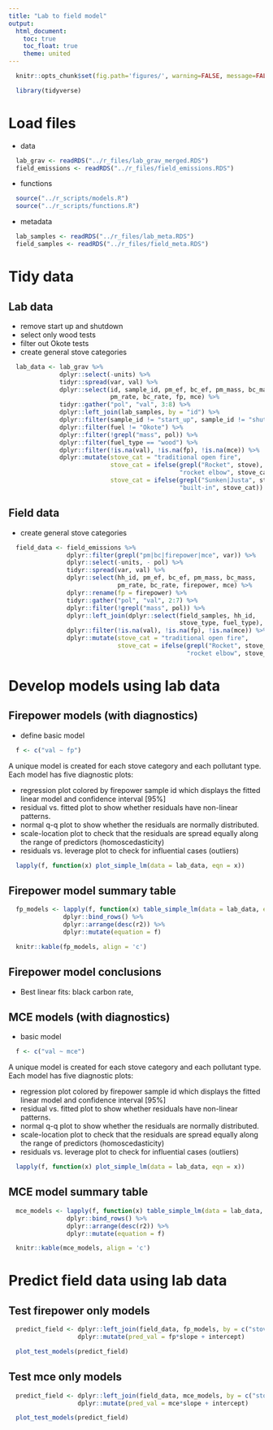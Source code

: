 ```yaml
---
title: "Lab to field model"
output:
  html_document:
    toc: true
    toc_float: true
    theme: united
---
```


```r
  knitr::opts_chunk$set(fig.path='figures/', warning=FALSE, message=FALSE, cache=FALSE)
```

```r
  library(tidyverse)
```

# Load files

* data

```r
  lab_grav <- readRDS("../r_files/lab_grav_merged.RDS")
  field_emissions <- readRDS("../r_files/field_emissions.RDS")
```

* functions

```r
  source("../r_scripts/models.R")
  source("../r_scripts/functions.R")
```

* metadata

```r
  lab_samples <- readRDS("../r_files/lab_meta.RDS")
  field_samples <- readRDS("../r_files/field_meta.RDS")
```

# Tidy data

## Lab data

* remove start up and shutdown
* select only wood tests
* filter out Okote tests
* create general stove categories

```r
  lab_data <- lab_grav %>%
              dplyr::select(-units) %>%
              tidyr::spread(var, val) %>% 
              dplyr::select(id, sample_id, pm_ef, bc_ef, pm_mass, bc_mass,
                            pm_rate, bc_rate, fp, mce) %>%
              tidyr::gather("pol", "val", 3:8) %>%
              dplyr::left_join(lab_samples, by = "id") %>%
              dplyr::filter(sample_id != "start_up", sample_id != "shutdown") %>% 
              dplyr::filter(fuel != "Okote") %>%
              dplyr::filter(!grepl("mass", pol)) %>%
              dplyr::filter(fuel_type == "wood") %>%
              dplyr::filter(!is.na(val), !is.na(fp), !is.na(mce)) %>%
              dplyr::mutate(stove_cat = "traditional open fire",
                            stove_cat = ifelse(grepl("Rocket", stove),
                                               "rocket elbow", stove_cat),
                            stove_cat = ifelse(grepl("Sunken|Justa", stove),
                                               "built-in", stove_cat))
```

## Field data

* create general stove categories

```r
  field_data <- field_emissions %>%
                dplyr::filter(grepl("pm|bc|firepower|mce", var)) %>%
                dplyr::select(-units, - pol) %>%
                tidyr::spread(var, val) %>%
                dplyr::select(hh_id, pm_ef, bc_ef, pm_mass, bc_mass,
                              pm_rate, bc_rate, firepower, mce) %>%
                dplyr::rename(fp = firepower) %>%
                tidyr::gather("pol", "val", 2:7) %>%
                dplyr::filter(!grepl("mass", pol)) %>%
                dplyr::left_join(dplyr::select(field_samples, hh_id,
                                               stove_type, fuel_type), by = "hh_id") %>%
                dplyr::filter(!is.na(val), !is.na(fp), !is.na(mce)) %>%
                dplyr::mutate(stove_cat = "traditional open fire",
                              stove_cat = ifelse(grepl("Rocket", stove_type),
                                                 "rocket elbow", stove_cat))
```

# Develop models using lab data

## Firepower models (with diagnostics)

* define basic model

```r
  f <- c("val ~ fp")
```

A unique model is created for each stove category and each pollutant type. Each model has five diagnostic plots:

* regression plot colored by firepower sample id which displays the fitted linear model and confidence interval [95%]
* residual vs. fitted plot to show whether residuals have non-linear patterns.
* normal q-q plot to show whether the residuals are normally distributed. 
* scale-location plot to check that the residuals are spread equally along the range of predictors (homoscedasticity)
* residuals vs. leverage plot to check for influential cases (outliers)

```r
  lapply(f, function(x) plot_simple_lm(data = lab_data, eqn = x))
```

## Firepower model summary table

```r
  fp_models <- lapply(f, function(x) table_simple_lm(data = lab_data, eqn = x)) %>%
               dplyr::bind_rows() %>%
               dplyr::arrange(desc(r2)) %>%
               dplyr::mutate(equation = f)
```

```r
  knitr::kable(fp_models, align = 'c')
```

## Firepower model conclusions
* Best linear fits: black carbon rate, 

## MCE models (with diagnostics)

* basic model

```r
  f <- c("val ~ mce")
```

A unique model is created for each stove category and each pollutant type. Each model has five diagnostic plots:

* regression plot colored by firepower sample id which displays the fitted linear model and confidence interval [95%]
* residual vs. fitted plot to show whether residuals have non-linear patterns.
* normal q-q plot to show whether the residuals are normally distributed. 
* scale-location plot to check that the residuals are spread equally along the range of predictors (homoscedasticity)
* residuals vs. leverage plot to check for influential cases (outliers)

```r
  lapply(f, function(x) plot_simple_lm(data = lab_data, eqn = x))
```

## MCE model summary table

```r
  mce_models <- lapply(f, function(x) table_simple_lm(data = lab_data, eqn = x)) %>%
                dplyr::bind_rows() %>%
                dplyr::arrange(desc(r2)) %>%
                dplyr::mutate(equation = f)
```

```r
  knitr::kable(mce_models, align = 'c')
```

# Predict field data using lab data

## Test firepower only models

```r
  predict_field <- dplyr::left_join(field_data, fp_models, by = c("stove_cat", "pol")) %>%
                   dplyr::mutate(pred_val = fp*slope + intercept)
```

```r
  plot_test_models(predict_field)
```

## Test mce only models

```r
  predict_field <- dplyr::left_join(field_data, mce_models, by = c("stove_cat", "pol")) %>%
                   dplyr::mutate(pred_val = mce*slope + intercept)
```

```r
  plot_test_models(predict_field)
```
